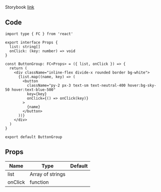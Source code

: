 
Storybook [link](https://components.kidow.me/?path=/story/inputs-button--group)

## Code

```tsx title="components/ButtonGroup/index.tsx"
import type { FC } from 'react'

export interface Props {
  list: string[]
  onClick: (key: number) => void
}

const ButtonGroup: FC<Props> = ({ list, onClick }) => {
  return (
    <div className="inline-flex divide-x rounded border bg-white">
      {list.map((name, key) => (
        <button
          className="py-2 px-3 text-sm text-neutral-400 hover:bg-sky-50 hover:text-blue-500"
          key={key}
          onClick={() => onClick(key)}
        >
          {name}
        </button>
      ))}
    </div>
  )
}

export default ButtonGroup
```

## Props

| Name                | Type             | Default |
| ------------------- | ---------------- | ------- |
| list<Required />    | Array of strings |         |
| onClick<Required /> | function         |         |
